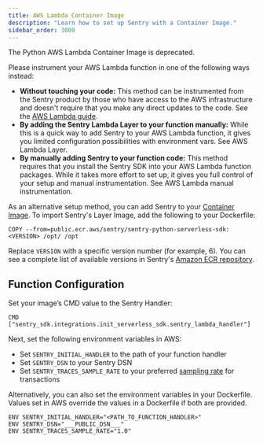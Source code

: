 ```yaml
---
title: AWS Lambda Container Image
description: "Learn how to set up Sentry with a Container Image."
sidebar_order: 3000
---
```


<Alert level="warning" title="Deprecation Notice">

The Python AWS Lambda Container Image is deprecated.

Please instrument your AWS Lambda function in one of the following ways instead:

- **Without touching your code:**
    This method can be instrumented from the Sentry product by those who have access to the AWS infrastructure and doesn't require that you make any direct updates to the code. See the [AWS Lambda guide](/organization/integrations/cloud-monitoring/aws-lambda/).
- **By adding the Sentry Lambda Layer to your function manually:**
    While this is a quick way to add Sentry to your AWS Lambda function, it gives you limited configuration possibilities with environment vars. See <PlatformLink to="/integrations/aws-lambda/manual-layer/">AWS Lambda Layer</PlatformLink>.
- **By manually adding Sentry to your function code:**
    This method requires that you install the Sentry SDK into your AWS Lambda function packages. While it takes more effort to set up, it gives you full control of your setup and manual instrumentation. See <PlatformLink to="/integrations/aws-lambda/manual-instrumentation/">AWS Lambda manual instrumentation</PlatformLink>.

</Alert>

As an alternative setup method, you can add Sentry to your [Container Image](https://docs.aws.amazon.com/lambda/latest/dg/images-create.html). To import Sentry's Layer Image, add the following to your Dockerfile:

```docker {tabTitle: Dockerfile}
COPY --from=public.ecr.aws/sentry/sentry-python-serverless-sdk:<VERSION> /opt/ /opt
```

Replace `VERSION` with a specific version number (for example, 6). You can see a complete list of available versions in Sentry's [Amazon ECR repository](https://gallery.ecr.aws/sentry/sentry-python-serverless-sdk).

## Function Configuration

Set your image’s CMD value to the Sentry Handler:

```docker {tabTitle: Dockerfile}
CMD ["sentry_sdk.integrations.init_serverless_sdk.sentry_lambda_handler"]
```

Next, set the following environment variables in AWS:

- Set `SENTRY_INITIAL_HANDLER` to the path of your function handler
- Set `SENTRY_DSN` to your Sentry DSN
- Set `SENTRY_TRACES_SAMPLE_RATE` to your preferred [sampling rate](/platforms/python/configuration/sampling/#sampling-transaction-events) for transactions

Alternatively, you can also set the environment variables in your Dockerfile. Values set in AWS override the values in a Dockerfile if both are provided.

<SignInNote />

```docker {tabTitle: Dockerfile}
ENV SENTRY_INITIAL_HANDLER="<PATH_TO_FUNCTION_HANDLER>"
ENV SENTRY_DSN="___PUBLIC_DSN___"
ENV SENTRY_TRACES_SAMPLE_RATE="1.0"
```
